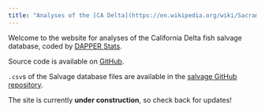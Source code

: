 ```yaml
---
title: "Analyses of the [CA Delta](https://en.wikipedia.org/wiki/Sacramento%E2%80%93San_Joaquin_River_Delta) [fish salvage database](https://wildlife.ca.gov/Conservation/Delta/Salvage-Monitoring)"
---
```



Welcome to the website for analyses of the California Delta fish salvage database, coded by [DAPPER Stats](https://www.dapperstats.com).


Source code is available on [GitHub](https://www.github.com/dapperstats/salvage).

`.csv`s of the Salvage database files are available in the [salvage GitHub repository](https://github.com/dapperstats/salvage/tree/master/data/Salvage_data_FTP).

The site is currently **under construction**, so check back for updates!